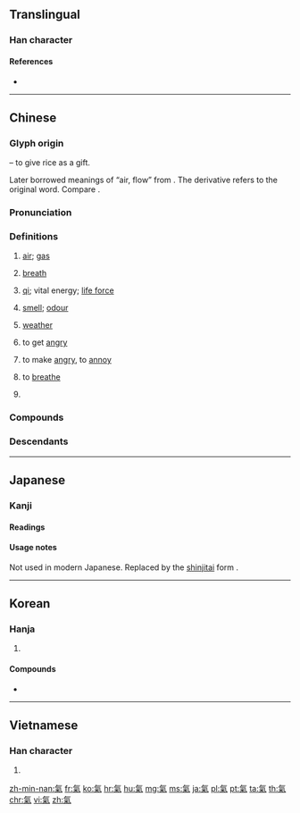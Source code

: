 {{character info/new}}
{{also|气|気|炁}}
==Translingual==
{{Han simplified forms|氣|気|气}}

===Han character===
{{Han char|rn=84|rad=气|as=06|sn=10|four=80917|canj=ONFD|ids=⿹气米}}

====References====
* {{Han ref|kx=0599.120|dkj=17059|dj=0990.260|hdz=32011.140|uh=6C23|ud=27683|bh=AEF0|bd=44784}}

----

==Chinese==
{{zh-forms|s=气}}

===Glyph origin===
{{Han etym}}
{{Han compound|气|米|c1=p|c2=s|t2=rice|ls=psc}} – to give rice as a gift.

Later borrowed meanings of “air, flow” from {{och-l|气}}. The derivative {{och-l|餼}} refers to the original word. Compare {{och-l|乞}}.

===Pronunciation===
{{zh-pron
|m=qì,er=y
|ma=y
|c=hei3
|h=pfs=hi
|md=ké
|mn=khì/khùi
|mn_note=khùi - vernacular, khì - literary
|w=2qi
|mc=y
|oc=y
|cat=n,v
}}

===Definitions===
{{zh-hanzi}}

# [[air]]; [[gas]]
#: {{zh-x|天然氣|natural gas}}
#: {{zh-x|出去 透 透氣！|Go out to breathe fresh '''air'''!}}
#: {{zh-x|輪胎 漏 氣 了。|The tire is leaking '''gas'''.}}
# [[breath]]
#: {{zh-x|喘不過氣 來|to be out of '''breath'''}}
#: {{zh-x|我 會 戰鬥 到 最后 一 口 氣。|I will fight to my last '''breath'''.}}
# {{lb|zh|Chinese philosophy}} [[qi]]; vital energy; [[life force]]
# [[smell]]; [[odour]]
#: {{zh-x|氣味|smell}}
#: {{zh-x|把 廚炊 的 煙火 氣 從 衣服 上 去掉 是 很 難 的。|It is difficult to remove the '''smell''' of cooking from clothes.}}
# [[weather]]
#: {{zh-x|天氣|weather}}
# to get [[angry]]
#: {{zh-x|生氣|to get angry}}
# to make [[angry]], to [[annoy]]
#: {{zh-x|別 氣 我！|Don't '''annoy''' me!}}
# to [[breathe]]
# {{rfdef|zh}} <!-- -ness; quality? -->
#: {{zh-x|有 男人 氣|manly}}

===Compounds===
{{zh-der|氣昂昂|氣泵|氣不打一處來|氣不忿兒|氣不公|氣不過|氣不平|氣沖沖|氣沖牛鬥|氣沖鬥牛|氣沖霄漢|氣喘|氣喘喘|氣喘吁吁|氣窗|氣錘|氣粗|氣墊|氣墊船|氣度|氣短|氣閥|氣氛|氣忿忿|氣憤|氣概|氣割|氣功|氣鼓鼓|氣管|氣管炎|氣貫長虹|氣鍋|氣焊|氣哼哼|氣候|氣呼呼|氣化|氣話|氣火|氣急|氣急敗壞|氣節|氣井|氣撅撅|氣絕|氣厥|氣孔|氣浪|氣類|氣力|氣量|氣流|氣脈|氣門|氣門心|氣悶|氣囊|氣囔囔|氣惱|氣餒|氣逆|氣派|氣泡|氣魄|氣槍|氣球|氣兒不打一處來|氣兒不順|氣人|氣嗓|氣色|氣盛|氣勢|氣勢磅礴|氣勢洶洶|氣數|氣態|氣體|氣田|氣筒|氣頭上|氣團|氣吞山河|氣味|氣溫|氣息|氣息奄奄|氣象|氣象臺|氣象萬千|氣象學|氣象站|氣性|氣洶洶|氣胸|氣咻咻|氣籲籲|氣虛|氣壓|氣壓表|氣眼|氣焰|氣宇|氣運|氣韻|氣質|氣壯山河|一氣|下氣|中氣|串氣|丹氣|二氣|人氣|仙氣|任氣|伏氣|佳氣|使氣|俗氣|俠氣|傲氣|傷氣|傻氣|元氣|充氣|光氣|六氣|冷氣|凶氣|出氣|劍氣|力氣|勇氣|動氣|匠氣|厭氣|受氣|口氣|可氣|吁氣|合氣|同氣|名氣|吐氣|吞氣|吭氣|吷氣|吸氣|呼氣|和氣|咽氣|哈氣|唼氣|喘氣|喜氣|喪氣|嘆氣|嘔氣|噴氣|噫氣|噯氣|嚥氣|四氣|土氣|士氣|壯氣|夜氣|大氣|天氣|失氣|奪氣|女氣|好氣|妖氣|嬌氣|孩氣|官氣|客氣|寒氣|寶氣|導氣|小氣|屏氣|岔氣|嵐氣|布氣|帥氣|廢氣|引氣|彆氣|形氣|御氣|心氣|志氣|忿氣|怒氣|性氣|怨氣|息氣|悔氣|悶氣|惡氣|惹氣|意氣|愚氣|愜氣|憋氣|戾氣|手氣|才氣|打氣|抖氣|捯氣|排氣|掛氣|揚氣|換氣|撒氣|攮氣|放氣|文氣|斷氣|日氣|星氣|春氣|時氣|晦氣|景氣|暑氣|暖氣|暮氣|曝氣|有氣|服氣|朔氣|望氣|朝氣|村氣|根氣|梯氣|歎氣|正氣|殺氣|毆氣|毒氣|民氣|氡氣|氣分|氣命|氣喪|氣噎|氣圈|氣塞|氣夯|氣強|氣忿|氣拍|氣旋|氣根|氣樓|氣歇|氣死|氣母|氣毬|氣沮|氣海|氣湊|氣煤|氣爆|氣盡|氣禁|氣索|氣結|氣胞|氣腔|氣腹|氣艇|氣苦|氣蠱|氣血|氣誼|氣賭|氣道|氣銲|氣骨|氣高|氣鬱|氣鼓|氧氣|氨氣|氫氣|氯氣|水氣|沒氣|沴氣|油氣|沼氣|洋氣|洩氣|流氣|浩氣|浮氣|消氣|涼氣|淑氣|淘氣|淫氣|清氣|溼氣|滯氣|漏氣|潮氣|濁氣|灝氣|火氣|煞氣|煤氣|蒸氣|熱氣|爭氣|爽氣|牛氣|狂氣|狗氣|獃氣|獄氣|王氣|理氣|瑞氣|生氣|疝氣|疫氣|痰氣|瘴氣|癖氣|發氣|白氣|益氣|盛氣|真氣|短氣|硬氣|神氣|福氣|秀氣|秋氣|稚氣|稟氣|穢氣|空氣|窮氣|笑氣|節氣|精氣|素氣|紫氣|絕氣|絳氣|義氣|習氣|老氣|聒氣|聲氣|肝氣|背氣|胎氣|脹氣|脾氣|腐氣|腥氣|膽氣|臊氣|臭氣|艾氣|芳氣|英氣|血氣|補氣|解氣|討氣|語氣|調氣|譜氣|豪氣|負氣|財氣|貧氣|貫氣|賭氣|蹩氣|辣氣|辭氣|迂氣|送氣|透氣|逗氣|通氣|進氣|逸氣|遊氣|運氣|過氣|邪氣|鄉氣|重氣|銳氣|鍊氣|閉氣|閒氣|閣氣|闊氣|陰氣|陽氣|雄氣|雲氣|電氣|霉氣|霧氣|霸氣|靈氣|頹氣|顥氣|風氣|食氣|養氣|香氣|馭氣|駐氣|驕氣|骨氣|體氣|鬆氣|鬥氣}}

===Descendants===
{{CJKV||s=気|き|기|khí}}

{{zh-cat|Elementary|Intermediate}}

----

==Japanese==

===Kanji===
{{ja-kanji|grade=|rs=气06|style=ky|shin=気}}

====Readings====
{{ja-readings
|goon=[[け]] (ke)
|kanon=[[き]] (ki)
|kun={{qualifier|rare}} [[いき]] (iki)
}}

====Usage notes====
Not used in modern Japanese. Replaced by the [[新字体#Japanese|shinjitai]] form {{m|ja|気}}.

----

==Korean==

===Hanja===
{{ko-hanja|hangeul=기|eumhun=|mr=ki|y=ki}}

# {{defn|lang=ko|sort=气06}}

====Compounds====
* {{l|ko|感氣|tr=[[감기]], gamgi}}

----

==Vietnamese==

===Han character===
{{vi-hantu|[[khí]]|rs=气06}}

# {{defn|lang=vi|sort=气06}}

[[zh-min-nan:氣]]
[[fr:氣]]
[[ko:氣]]
[[hr:氣]]
[[hu:氣]]
[[mg:氣]]
[[ms:氣]]
[[ja:氣]]
[[pl:氣]]
[[pt:氣]]
[[ta:氣]]
[[th:氣]]
[[chr:氣]]
[[vi:氣]]
[[zh:氣]]